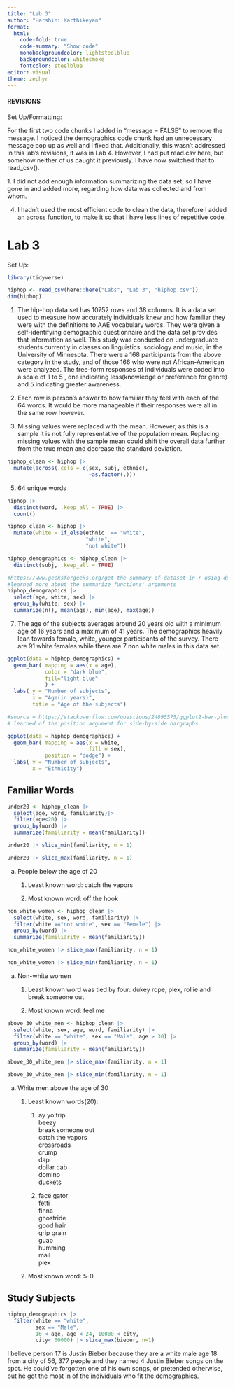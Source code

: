 ```yaml
---
title: "Lab 3"
author: "Harshini Karthikeyan"
format: 
  html:
    code-fold: true
    code-summary: "Show code"
    monobackgroundcolor: lightsteelblue
    backgroundcolor: whitesmoke
    fontcolor: steelblue
editor: visual
theme: zephyr
---
```


#### REVISIONS

Set Up/Formatting:

For the first two code chunks I added in "message = FALSE" to remove the message. I noticed the demographics code chunk had an unnecessary message pop up as well and I fixed that. Additionally, this wasn't addressed in this lab's revisions, it was in Lab 4. However, I had put read.csv here, but somehow neither of us caught it previously. I have now switched that to read_csv().

1\. I did not add enough information summarizing the data set, so I have gone in and added more, regarding how data was collected and from whom.

4.  I hadn't used the most efficient code to clean the data, therefore I added an across function, to make it so that I have less lines of repetitive code.

# Lab 3

Set Up:

```r
library(tidyverse)
```

```r
hiphop <- read_csv(here::here("Labs", "Lab 3", "hiphop.csv"))
dim(hiphop)
```

1.  The hip-hop data set has 10752 rows and 38 columns. It is a data set used to measure how accurately individuals knew and how familiar they were with the definitions to AAE vocabulary words. They were given a self-identifying demographic questionnaire and the data set provides that information as well. This study was conducted on undergraduate students currently in classes on linguistics, sociology and music, in the University of Minnesota. There were a 168 participants from the above category in the study, and of those 166 who were not African-American were analyzed. The free-form responses of individuals were coded into a scale of 1 to 5 , one indicating less(knowledge or preference for genre) and 5 indicating greater awareness.

2.  Each row is person's answer to how familiar they feel with each of the 64 words. It would be more manageable if their responses were all in the same row however.

3.  Missing values were replaced with the mean. However, as this is a sample it is not fully representative of the population mean. Replacing missing values with the sample mean could shift the overall data further from the true mean and decrease the standard deviation.

```r
hiphop_clean <- hiphop |> 
  mutate(across(.cols = c(sex, subj, ethnic),  
                          ~as.factor(.)))
```

5.  64 unique words

```r
hiphop |> 
  distinct(word, .keep_all = TRUE) |> 
  count()
```

```r
hiphop_clean <- hiphop |> 
  mutate(white = if_else(ethnic  == "white",
                         "white",
                         "not white"))

```

```r

hiphop_demographics <- hiphop_clean |>
  distinct(subj, .keep_all = TRUE)

#https://www.geeksforgeeks.org/get-the-summary-of-dataset-in-r-using-dply/
#learned more about the summarize functions' arguments
hiphop_demographics |>  
  select(age, white, sex) |> 
  group_by(white, sex) |> 
  summarize(n(), mean(age), min(age), max(age))
```

7.  The age of the subjects averages around 20 years old with a minimum age of 16 years and a maximum of 41 years. The demographics heavily lean towards female, white, younger participants of the survey. There are 91 white females while there are 7 non white males in this data set.

```r

ggplot(data = hiphop_demographics) +
  geom_bar( mapping = aes(x = age), 
            color = "dark blue", 
            fill="light blue" 
            ) +
  labs( y = "Number of subjects", 
        x = "Age(in years)",
        title = "Age of the subjects")
```

```r
#source = https://stackoverflow.com/questions/24895575/ggplot2-bar-plot-with-two-categorical-variables
# learned of the position argument for side-by-side bargraphs

ggplot(data = hiphop_demographics) +
  geom_bar( mapping = aes(x = white,
                          fill = sex), 
            position = "dodge") +
  labs( y = "Number of subjects", 
        x = "Ethnicity")
```

## Familiar Words

```r
under20 <- hiphop_clean |> 
  select(age, word, familiarity)|>
  filter(age<20) |> 
  group_by(word) |>
  summarize(familiarity = mean(familiarity))

under20 |> slice_min(familiarity, n = 1)
```

```r
under20 |> slice_max(familiarity, n = 1)
```

a.  People below the age of 20

    1.  Least known word: catch the vapors

    2.  Most known word: off the hook

```r
non_white_women <- hiphop_clean |>
  select(white, sex, word, familiarity) |>
  filter(white =="not white", sex == "Female") |>
  group_by(word) |>
  summarize(familiarity = mean(familiarity))

non_white_women |> slice_max(familiarity, n = 1)

non_white_women |> slice_min(familiarity, n = 1)
```

a.  Non-white women

    1.  Least known word was tied by four: dukey rope, plex, rollie and break someone out

    2.  Most known word: feel me

```r
above_30_white_men <- hiphop_clean |>
  select(white, sex, age, word, familiarity) |>
  filter(white == "white", sex == "Male", age > 30) |>
  group_by(word) |>
  summarize(familiarity = mean(familiarity))

above_30_white_men |> slice_max(familiarity, n = 1)

above_30_white_men |> slice_min(familiarity, n = 1)
```

a.  White men above the age of 30

    1.  Least known words(20):

        1.  ay yo trip\
            beezy\
            break someone out\
            catch the vapors\
            crossroads\
            crump\
            dap\
            dollar cab\
            domino\
            duckets

        2.  face gator\
            fetti\
            finna\
            ghostride\
            good hair\
            grip grain\
            guap\
            humming\
            mail\
            plex

    2.  Most known word: 5-0

## Study Subjects

```r
hiphop_demographics |>
  filter(white == "white", 
         sex == "Male", 
         16 < age, age < 24, 10000 < city, 
         city< 60000) |> slice_max(bieber, n=1)

```

I believe person 17 is Justin Bieber because they are a white male age 18 from a city of 56, 377 people and they named 4 Justin Bieber songs on the spot. He could've forgotten one of his own songs, or pretended otherwise, but he got the most in of the individuals who fit the demographics.
